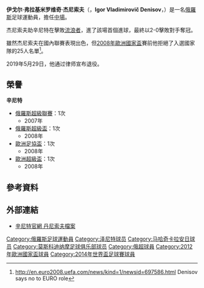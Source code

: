 {{noteta
|G1=俄超
|G2=uefa
|G3=Football
|T=zh-hans:伊戈尔·杰尼索夫;zh-hk:伊戈爾·丹尼索夫;zh-tw:伊戈爾·德尼索夫;
|1=zh-hans:杰尼索夫;zh-hk:丹尼索夫;zh-tw:德尼索夫;
}}
{{Otheruses|subject=足球运动员杰尼索夫|other=同样姓Denisov，一般译作“'''杰尼索夫'''”的苏联作曲家|杰尼索夫}}
{{Infobox Football biography
|          playername = 伊戈尔·杰尼索夫<br />''Igor Denisov''
|               image = [[File:Denisov.JPG|150px]]
|            fullname = Igor Vladimirovich Denisov
|         dateofbirth = {{birth date and age|1984|5|17}}
|         cityofbirth = <br />[[俄羅斯蘇維埃聯邦社會主義共和國|俄羅斯]][[列寧格勒|列寧格勒]]<br />（今[[俄羅斯|俄羅斯]][[聖彼得堡|聖彼得堡]]）
|      countryofbirth = [[蘇聯|蘇聯]]
|              height = {{height|m=1.75}}
|            nickname = 
|            position = [[中場|中場]]
| currentclub =
| clubnumber = 
| youthyears1 = | youthclubs1 = Turbostroitel St. Petersburg
| youthyears2 = | youthclubs2 = Smena St. Petersburg
| years1 = 2002–2013 | clubs1 = [[圣彼得堡泽尼特足球俱乐部|泽尼特]] | caps1 = 254 | goals1 = 23
| years2 = 2013      | clubs2 = [[马哈奇卡拉安郅足球俱乐部|安郅]]           | caps2 =   3 | goals2 =  0
| years3 = 2013–2017 | clubs3 = [[莫斯科迪纳摩足球俱乐部|莫斯科迪纳摩]]                   | caps3 =  62 | goals3 =  1
| years4 = 2016–2017 | clubs4 = → [[莫斯科火車頭足球俱樂部|莫斯科火車頭]] (loan)    | caps4 =  23 | goals4 =  1
| years5 = 2017–2019 | clubs5 = [[莫斯科火車頭足球俱樂部|莫斯科火車頭]]             | caps5 =  44 | goals5 =  0
| totalcaps = 386 | totalgoals =  25
| nationalyears1 = 2003–2006 | nationalteam1 = [[俄羅斯21歲以下國家足球隊|俄羅斯U21]] | nationalcaps1 = 16 | nationalgoals1 = 4
| nationalyears2 = 2008–2016 | nationalteam2 = [[俄羅斯國家足球隊|俄羅斯]]              | nationalcaps2 = 54 | nationalgoals2 = 0 
}}

'''伊戈尔·弗拉基米罗维奇·杰尼索夫'''（{{lang-ru|'''Игорь Владимирович Денисов'''}}，'''Igor Vladimirovič Denisov'''，{{bd|1984年|5月17日|catidx=Denisov, Igor}}）是一名[[俄羅斯|俄羅斯]]足球運動員，擔任[[中場|中場]]。

杰尼索夫助辛尼特在{{le|2008 UEFA Cup Final||2008年歐洲足協盃決賽}}擊敗[[流浪者足球俱乐部|流浪者]]，進了該場首個進球，最終以2-0擊敗對手奪冠。

雖然杰尼索夫在國內聯賽表現出色，但[[2008年歐洲國家盃|2008年歐洲國家盃]]賽前他拒絕了入選國家隊的25人名單<ref>http://en.euro2008.uefa.com/news/kind=1/newsid=697586.html {{Wayback|url=http://en.euro2008.uefa.com/news/kind=1/newsid=697586.html |date=20090304012623 }} Denisov says no to EURO role</ref>。

2019年5月29日，他通过律师宣布退役。

== 榮譽 ==
'''辛尼特'''
* [[俄羅斯超級聯賽|俄羅斯超級聯賽]]：1次
** 2007年
* [[俄羅斯超級盃|俄羅斯超級盃]]：1次
** 2008年
* [[歐洲足協盃|歐洲足協盃]]：1次
** 2008年
* [[歐洲超級盃|歐洲超級盃]]：1次
** 2008年

== 參考資料 ==
<div class="references-small">
<references />
</div>

== 外部連結 ==
* [https://web.archive.org/web/20081216092410/http://www.fc-zenit.ru/eng/person.phtml?id=70 辛尼特官網 丹尼索夫檔案]

{{2014年世界盃足球賽俄羅斯參賽名單}}

{{DEFAULTSORT:Denisov, Igor}}
[[Category:俄羅斯足球運動員|Category:俄羅斯足球運動員]]
[[Category:泽尼特球员|Category:泽尼特球员]]
[[Category:马哈奇卡拉安日球员|Category:马哈奇卡拉安日球员]]
[[Category:莫斯科迪纳摩足球俱乐部球员|Category:莫斯科迪纳摩足球俱乐部球员]]
[[Category:俄超球員|Category:俄超球員]]
[[Category:2012年歐洲國家盃球員|Category:2012年歐洲國家盃球員]]
[[Category:2014年世界盃足球賽球員|Category:2014年世界盃足球賽球員]]